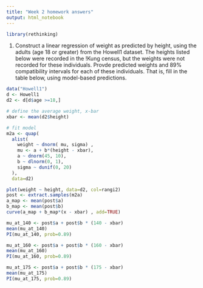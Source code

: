 ```yaml
---
title: "Week 2 homework answers"
output: html_notebook
---
```


```r
library(rethinking)
```


1. Construct a linear regression of weight as predicted by height, using the adults (age 18 or greater) from the Howell1 dataset.  The heights listed below were recorded in the 
!Kung census, but the weights were not recorded for these individuals.  Provde predicted
weights and 89% compatibility intervals for each of these individuals.  That is, fill in
the table below, using model-based predictions.

```r
data("Howell1")
d <- Howell1
d2 <- d[d$age >=18,]
```

```r
# define the average weight, x-bar
xbar <- mean(d2$height)

# fit model
m2a <- quap(
  alist(
    weight ~ dnorm( mu, sigma) ,
    mu <- a + b*(height - xbar),
    a ~ dnorm(45, 10),
    b ~ dlnorm(0, 1),
    sigma ~ dunif(0, 20)
  ),
  data=d2)
```

```r
plot(weight ~ height, data=d2, col=rangi2)
post <- extract.samples(m2a)
a_map <- mean(post$a)
b_map <- mean(post$b)
curve(a_map + b_map*(x - xbar) , add=TRUE)
```
```r
mu_at_140 <- post$a + post$b * (140 - xbar)
mean(mu_at_140)
PI(mu_at_140, prob=0.89)
```

```r
mu_at_160 <- post$a + post$b * (160 - xbar)
mean(mu_at_160)
PI(mu_at_160, prob=0.89)
```
```r
mu_at_175 <- post$a + post$b * (175 - xbar)
mean(mu_at_175)
PI(mu_at_175, prob=0.89)
```

